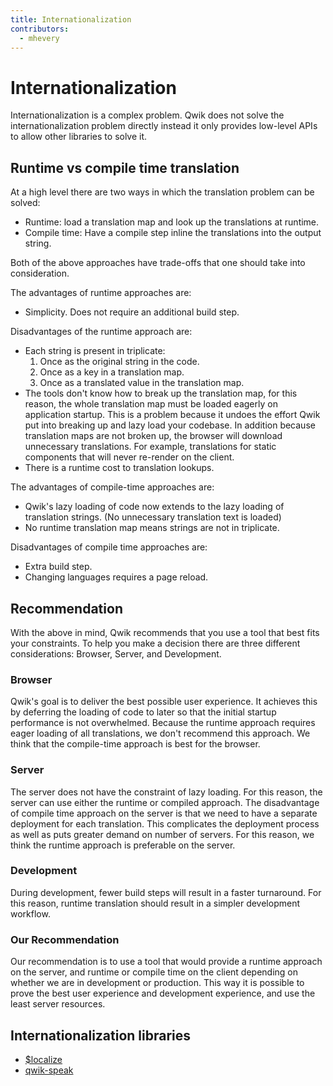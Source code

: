 ```yaml
---
title: Internationalization
contributors:
  - mhevery
---
```


# Internationalization

Internationalization is a complex problem. Qwik does not solve the internationalization problem directly instead it only provides low-level APIs to allow other libraries to solve it.

## Runtime vs compile time translation

At a high level there are two ways in which the translation problem can be solved:
- Runtime: load a translation map and look up the translations at runtime.
- Compile time: Have a compile step inline the translations into the output string.

Both of the above approaches have trade-offs that one should take into consideration.

The advantages of runtime approaches are:
- Simplicity. Does not require an additional build step.

Disadvantages of the runtime approach are:
- Each string is present in triplicate:
  1. Once as the original string in the code.
  2. Once as a key in a translation map.
  3. Once as a translated value in the translation map.
- The tools don't know how to break up the translation map, for this reason, the whole translation map must be loaded eagerly on application startup. This is a problem because it undoes the effort Qwik put into breaking up and lazy load your codebase. In addition because translation maps are not broken up, the browser will download unnecessary translations. For example, translations for static components that will never re-render on the client.
- There is a runtime cost to translation lookups.

The advantages of compile-time approaches are:
- Qwik's lazy loading of code now extends to the lazy loading of translation strings. (No unnecessary translation text is loaded)
- No runtime translation map means strings are not in triplicate.

Disadvantages of compile time approaches are:
- Extra build step.
- Changing languages requires a page reload.

## Recommendation

With the above in mind, Qwik recommends that you use a tool that best fits your constraints. To help you make a decision there are three different considerations: Browser, Server, and Development.

### Browser

Qwik's goal is to deliver the best possible user experience. It achieves this by deferring the loading of code to later so that the initial startup performance is not overwhelmed. Because the runtime approach requires eager loading of all translations, we don't recommend this approach. We think that the compile-time approach is best for the browser.

### Server

The server does not have the constraint of lazy loading. For this reason, the server can use either the runtime or compiled approach. The disadvantage of compile time approach on the server is that we need to have a separate deployment for each translation. This complicates the deployment process as well as puts greater demand on number of servers. For this reason, we think the runtime approach is preferable on the server.

### Development

During development, fewer build steps will result in a faster turnaround. For this reason, runtime translation should result in a simpler development workflow.

### Our Recommendation

Our recommendation is to use a tool that would provide a runtime approach on the server, and runtime or compile time on the client depending on whether we are in development or production. This way it is possible to prove the best user experience and development experience, and use the least server resources.

## Internationalization libraries

- [$localize](https://github.com/mhevery/qwik-i18n)
- [qwik-speak](https://github.com/robisim74/qwik-speak)